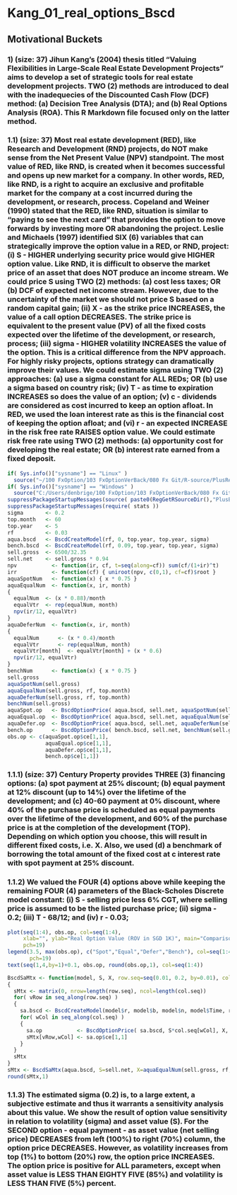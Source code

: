 Kang_01_real_options_Bscd
==================================================================================================================================
## Motivational Buckets
### 1) (size: 37) Jihun Kang's (2004) thesis titled "Valuing Flexibilities in Large-Scale Real Estate Development Projects" aims to develop a set of strategic tools for real estate development projects. TWO (2) methods are introduced to deal with the inadequecies of the Discounted Cash Flow (DCF) method: (a) Decision Tree Analysis (DTA); and (b) Real Options Analysis (ROA). This R Markdown file focused only on the latter method.
### 1.1) (size: 37) Most real estate development (RED), like Research and Development (RND) projects, do NOT make sense from the Net Present Value (NPV) standpoint. The most value of RED, like RND, is created when it becomes successful and opens up new market for a company. In other words, RED, like RND, is a right to acquire an exclusive and profitable market for the company at a cost incurred during the development, or research, process. Copeland and Weiner (1990) stated that the RED, like RND, situation is similar to "paying to see the next card" that provides the option to move forwards by investing more OR abandoning the project. Leslie and Michaels (1997) identified SIX (6) variables that can strategically improve the option value in a RED, or RND, project: (i) S - HIGHER underlying security price would give HIGHER option value. Like RND, it is difficult to observe the market price of an asset that does NOT produce an income stream. We could price S using TWO (2) methods: (a) cost less taxes; OR (b) DCF of expected net income stream. However, due to the uncertainty of the market we should not price S based on a random capital gain; (ii) X - as the strike price INCREASES, the value of a call option DECREASES. The strike price is equivalent to the present value (PV) of all the fixed costs expected over the lifetime of the development, or research, process; (iii) sigma - HIGHER volatility INCREASES the value of the option. This is a critical difference from the NPV approach. For highly risky projects, options strategy can dramatically improve their values. We could estimate sigma using TWO (2) approaches: (a) use a sigma constant for ALL REDs; OR (b) use a sigma based on country risk; (iv) T - as time to expiration INCREASES so does the value of an option; (v) c - dividends are considered as cost incurred to keep an option afloat. In RED, we used the loan interest rate as this is the financial cost of keeping the option afloat; and (vi) r - an expected INCREASE in the risk free rate RAISES option value. We could estimate risk free rate using TWO (2) methods: (a) opportunity cost for developing the real estate; OR (b) interest rate earned from a fixed deposit.

```r
if( Sys.info()["sysname"] == "Linux" )
  source("~/100 FxOption/103 FxOptionVerBack/080 Fx Git/R-source/PlusReg.R", echo=FALSE)
if( Sys.info()["sysname"] == "Windows" )
  source("C:/Users/denbrige/100 FxOption/103 FxOptionVerBack/080 Fx Git/R-source/PlusReg.R", echo=FALSE)
suppressPackageStartupMessages(source( paste0(RegGetRSourceDir(),"PlusBscd.R") ))
suppressPackageStartupMessages(require( stats ))
sigma       <- 0.2
top.month   <- 60
top.year    <- 5
rf          <- 0.03
aqua.bscd   <- BscdCreateModel(rf, 0, top.year, top.year, sigma)
bench.bscd  <- BscdCreateModel(rf, 0.09, top.year, top.year, sigma)
sell.gross  <- 6500/32.35
sell.net    <- sell.gross * 0.94
npv           <- function(ir, cf, t=seq(along=cf)) sum(cf/(1+ir)^t) 
irr           <- function(cf) { uniroot(npv, c(0,1), cf=cf)$root } 
aquaSpotNum   <- function(x) { x * 0.75 }
aquaEqualNum  <- function(x, ir, month) 
{ 
  equalNum  <- (x * 0.88)/month 
  equalVtr  <- rep(equalNum, month)
  npv(ir/12, equalVtr)
}
aquaDeferNum  <- function(x, ir, month)
{
  equalNum      <- (x * 0.4)/month
  equalVtr      <- rep(equalNum, month)
  equalVtr[month]  <- equalVtr[month] + (x * 0.6)
  npv(ir/12, equalVtr)
}
benchNum      <- function(x) { x * 0.75 }
sell.gross
aquaSpotNum(sell.gross)
aquaEqualNum(sell.gross, rf, top.month)
aquaDeferNum(sell.gross, rf, top.month)
benchNum(sell.gross)
aquaSpot.op   <- BscdOptionPrice( aqua.bscd, sell.net, aquaSpotNum(sell.gross) )
aquaEqual.op  <- BscdOptionPrice( aqua.bscd, sell.net, aquaEqualNum(sell.gross, rf, top.month) )
aquaDefer.op  <- BscdOptionPrice( aqua.bscd, sell.net, aquaDeferNum(sell.gross, rf, top.month) )
bench.op      <- BscdOptionPrice( bench.bscd, sell.net, benchNum(sell.gross) )
obs.op <- c(aquaSpot.op$ce[1,1],
            aquaEqual.op$ce[1,1],
            aquaDefer.op$ce[1,1],
            bench.op$ce[1,1])
```
### 1.1.1) (size: 37) Century Property provides THREE (3) financing options: (a) spot payment at 25% discount; (b) equal payment at 12% discount (up to 14%) over the lifetime of the development; and (c) 40-60 payment at 0% discount, where 40% of the purchase price is scheduled as equal payments over the lifetime of the development, and 60% of the purchase price is at the completion of the development (TOP). Depending on which option you choose, this will result in different fixed costs, i.e. X. Also, we used (d) a benchmark of borrowing the total amount of the fixed cost at c interest rate with spot payment at 25% discount. 
### 1.1.2) We valued the FOUR (4) options above while keeping the remaining FOUR (4) parameters of the Black-Scholes Discrete model constant: (i) S - selling price less 6% CGT, where selling price is assumed to be the listed purchase price; (ii) sigma - 0.2; (iii) T - 68/12; and (iv) r - 0.03;

```r
plot(seq(1:4), obs.op, col=seq(1:4),
     xlab="", ylab="Real Option Value (ROV in SGD 1K)", main="Comparison of Financing Options",
     pch=19)
legend(3.5, max(obs.op), c("Spot","Equal","Defer","Bench"), col=seq(1:4),
       pch=19)
text(seq(1,4,by=1)+0.1, obs.op, round(obs.op,1), col=seq(1:4))

BscdSaMtx <- function(model, S, X, row.seq=seq(0.01, 0.2, by=0.01), col.seq=seq(1.0, 0.7, by=-0.05))
{
  sMtx <- matrix(0, nrow=length(row.seq), ncol=length(col.seq))
  for( vRow in seq_along(row.seq) )
  {
    sa.bscd <- BscdCreateModel(model$r, model$b, model$n, model$Time, row.seq[vRow])
    for( wCol in seq_along(col.seq) )
    {
      sa.op           <- BscdOptionPrice( sa.bscd, S*col.seq[wCol], X, TypeFlag="ce" )
      sMtx[vRow,wCol] <- sa.op$ce[1,1]
    }
  }
  sMtx
}
sMtx <- BscdSaMtx(aqua.bscd, S=sell.net, X=aquaEqualNum(sell.gross, rf, top.month))
round(sMtx,1)
```
### 1.1.3) The estimated sigma (0.2) is, to a large extent, a subjective estimate and thus it warrants a sensitivity analysis about this value. We show the result of option value sensitivity in relation to volatility (sigma) and asset value (S). For the SECOND option - equal payment - as asset value (net selling price) DECREASES from left (100%) to right (70%) column, the option price DECREASES. However, as volatility increases from top (1%) to bottom (20%) row, the option price INCREASES. The option price is positive for ALL parameters, except when asset value is LESS THAN EIGHTY FIVE (85%) and volatility is LESS THAN FIVE (5%) percent.
